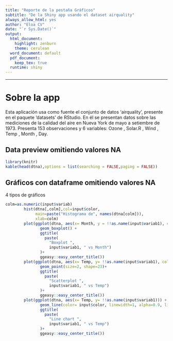```yaml
---
title: "Reporte de la pestaña Gráficos"
subtitle: "De la Shiny app usando el dataset airquality"
always_allow_html: yes
author: "Eloa CV"
date: "`r Sys.Date()`"
output:
  html_document:
    highlight: zenburn
    theme: cerulean
  word_document: default
  pdf_document: 
    keep_tex: true
  runtime: shiny
---
```

***
# Sobre la app\

Esta aplicación usa como fuente el conjunto de datos ‘airquality’, presente en el paquete ‘datasets’ de RStudio.
En él se presentan datos sobre las mediciones de la calidad del aire en Nueva York de mayo a setiembre de 1973.
Presenta 153 observaciones y 6 variables: Ozone , Solar.R , Wind , Temp , Month , Day.
\

## Data preview omitiendo valores NA\


```r
library(knitr)
kable(head(dtna),options = list(searching = FALSE,paging = FALSE))
```

## Gráficos con dataframe omitiendo valores NA

4 tipos de gráficos

```r
colm=as.numeric(input$variab)
        hist(dtna[,colm],col=input$color,
             main=paste("Histograma de", names(dtna[colm])),
             xlab=colm)
        plot(ggplot(dtna, aes(x= Month, y = !!as.name(input$variab1), color = as.factor(Month))) +
               geom_boxplot() +
               ggtitle(
                 paste(
                   "Boxplot ",
                   input$variab1, " vs Month")
               )+
               ggeasy::easy_center_title())
        plot(ggplot(dtna, aes(x= Temp, y= !!as.name(input$variab1), color= as.factor(Month))) + 
               geom_point(size=2, shape=23)+
               ggtitle(
                 paste(
                   "Scatterplot ",
                   input$variab1, " vs Temp")
               )+
               ggeasy::easy_center_title())
        plot(ggplot(dtna, aes(x= Temp, y= !!as.name(input$variab1))) +
               geom_line(color= input$color, linewidth=1, alpha=0.9, linetype=1)+
               ggtitle(
                 paste(
                   "Line chart ",
                   input$variab1, " vs Temp")
               )+
               ggeasy::easy_center_title())
        
```


